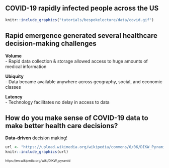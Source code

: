 ## COVID-19 rapidly infected people across the US
```r
knitr::include_graphics("tutorials/bespokelecture/data/covid.gif")
```

## Rapid emergence generated several healthcare decision-making challenges {.build}
**Volume**  
- Rapid data collection & storage allowed access to huge amounts of medical information  
  
**Ubiquity**  
- Data became available anywhere across geography, social, and economic classes   
  
**Latency**  
- Technology facilitates no delay in access to data    
  
## How do you make sense of COVID-19 data to make better health care decisions? {.build}
**Data-driven** decision making!  
  
```r
url <- "https://upload.wikimedia.org/wikipedia/commons/0/06/DIKW_Pyramid.svg"
knitr::include_graphics(url)
```
<font size = "1">https://en.wikipedia.org/wiki/DIKW_pyramid</font>
  
